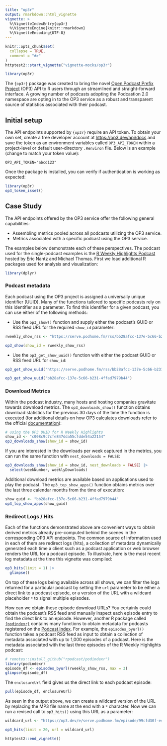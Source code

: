```yaml
---
title: "op3r"
output: rmarkdown::html_vignette
vignette: >
  %\VignetteIndexEntry{op3r}
  %\VignetteEngine{knitr::rmarkdown}
  %\VignetteEncoding{UTF-8}
---
```


```r
knitr::opts_chunk$set(
  collapse = TRUE,
  comment = "#>"
)
httptest2::start_vignette("vignette-mocks/op3r")
```

```r
library(op3r)
```

The `{op3r}` package was created to bring the novel [Open Podcast Prefix Project](https://op3.dev/) (OP3) API to R users through an streamlined and straight-forward interface. A growing number of podcasts adopting the Podcastion 2.0 namespace are opting in to the OP3 service as a robust and transparent source of statistics associated with their podcast.

## Initial setup

The API endpoints supported by `{op3r}` require an API token. To obtain your own set, create a free developer account at <https://op3.dev/api/docs> and save the token as an environment variables called `OP3_API_TOKEN`  within a project-level or default user-directory `.Renviron` file. Below is an example (change to match your token value):

```
OP3_API_TOKEN="abcd123"
```

Once the package is installed, you can verify if authentication is working as expected:

```r
library(op3r)
op3_token_isset()
```

## Case Study

The API endpoints offered by the OP3 service offer the following general capabilities:

* Assembling metrics pooled across all podcasts utilizing the OP3 service.
* Metrics associated with a specific podcast using the OP3 service.

The examples below demonstrate each of these perspectives. The podcast used for the single-podcast examples is the [R Weekly Highlights Podcast](https://serve.podhome.fm/r-weekly-highlights) hosted by Eric Nantz and Michael Thomas. First we load additional R packages used for analysis and visualization:

```r
library(dplyr)
```


### Podcast metadata

Each podcast using the OP3 project is assigned a universally unique identifier (UUID). Many of the functions tailored to specific podcasts rely on this identifier as a parameter. To find this identifier for a given podcast, you can use either of the following methods:

* Use the `op3_show()` function and supply either the podcast's GUID or RSS feed URL for the required `show_id` parameter: 

```r
rweekly_show_rss <- "https://serve.podhome.fm/rss/bb28afcc-137e-5c66-b231-4ffad7979b44"

op3_show(show_id = rweekly_show_rss)
```

* Use the `op3_get_show_uuid()` function with either the podcast GUID or RSS feed URL for `show_id`:

```r
op3_get_show_uuid("https://serve.podhome.fm/rss/bb28afcc-137e-5c66-b231-4ffad7979b44")

op3_get_show_uuid("bb28afcc-137e-5c66-b231-4ffad7979b44")
```

### Download Metrics

Within the podcast industry, many hosts and hosting companies gravitate towards download metrics. The `op3_downloads_show()` function obtains download statistics for the previous 30 days of the time the function is executed (for additional details on how OP3 calculates downloads refer to the official [documentation](https://op3.dev/download-calculation)):

```r
# using the OP3 UUID for R Weekly Highlights
show_id <- "c008c9c7cfe847dda55cfdde54a22154"
op3_downloads_show(show_id = show_id)
```

If you are interested in the downloads per week captured in the metrics, you can run the same function with `nest_downloads = FALSE`:

```r
op3_downloads_show(show_id = show_id, nest_downloads = FALSE) |>
  select(weekNumber, weeklyDownloads)
```

Additional download metrics are available based on applications used to play the podcast. The `op3_top_show_apps()` function obtains metrics over the last three calendar months from the time of execution:

```r
show_guid <- "bb28afcc-137e-5c66-b231-4ffad7979b44"
op3_top_show_apps(show_guid)
```

### Redirect Logs / Hits

Each of the functions demonstrated above are convenient ways to obtain derived metrics already pre-computed behind the scenes in the corresponding OP3 API endpoints. The common source of information used in each of them are redirect logs (hits), a collection of metadata dynamically generated each time a client such as a podcast application or web browser renders the URL for a podcast episode. To illustrate, here is the most recent log metadata at the time this vignette was compiled:

```r
op3_hits(limit = 1) |>
  glimpse()
```

On top of these logs being available across all shows, we can filter the logs returned for a particular podcast by setting the `url` parameter to be either a direct link to a podcast episode, or a version of the URL with a wildcard placeholder `*` to signal multiple episodes. 

How can we obtain these episode download URLs? You certainly could obtain the podcast's RSS feed and manually inspect each episode entry to find the direct link to an episode. However, another R package called [`{podindexr}`](https://rpodcast.github.io/podindexr/) contains many functions to obtain metadata for podcasts registered on the [Podcast Index](https://podcastindex.org/). For example, the `episodes_byurl()` function takes a podcast RSS feed as input to obtain a collection of metadata associated with up to 1,000 episodes of a podcast. Here is the metadata associated with the last three episodes of the R Weekly Highlights podcast:

```r
# remotes::install_github("rpodcast/podindexr")
library(podindexr)
episode_df <- episodes_byurl(rweekly_show_rss, max = 3)
glimpse(episode_df)
```

The `enclosureUrl` field gives us the direct link to each podcast episode:

```r
pull(episode_df, enclosureUrl)
```

As seen in the output above, we can create a wildcard version of the URL by replacing the MP3 file name at the end with a `*` character. Now we can run a revised call to `op3_hits()` using this URL as a parameter:

```r
wildcard_url <- "https://op3.dev/e/serve.podhome.fm/episode/99cfd30f-e40c-426a-3557-08dc4ea63bb0/*"

op3_hits(limit = 20, url = wildcard_url)
```

```r
httptest2::end_vignette()
```